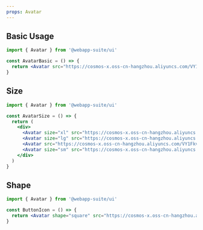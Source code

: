 ```yaml
---
props: Avatar
---
```


## Basic Usage

```jsx tabs
import { Avatar } from '@webapp-suite/ui'

const AvatarBasic = () => {
  return <Avatar src="https://cosmos-x.oss-cn-hangzhou.aliyuncs.com/VY1Fkv.jpg" />
}
```

## Size

```jsx tabs
import { Avatar } from '@webapp-suite/ui'

const AvatarSize = () => {
  return (
    <div>
      <Avatar size="xl" src="https://cosmos-x.oss-cn-hangzhou.aliyuncs.com/VY1Fkv.jpg" />
      <Avatar size="lg" src="https://cosmos-x.oss-cn-hangzhou.aliyuncs.com/VY1Fkv.jpg" />
      <Avatar src="https://cosmos-x.oss-cn-hangzhou.aliyuncs.com/VY1Fkv.jpg" />
      <Avatar size="sm" src="https://cosmos-x.oss-cn-hangzhou.aliyuncs.com/VY1Fkv.jpg" />
    </div>
  )
}
```

## Shape

```jsx tabs
import { Avatar } from '@webapp-suite/ui'

const ButtonIcon = () => {
  return <Avatar shape="square" src="https://cosmos-x.oss-cn-hangzhou.aliyuncs.com/VY1Fkv.jpg" />
}
```
